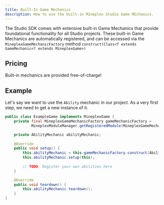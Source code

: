 ```yaml
---
title: Built-In Game Mechanics
description: How to use the built-in Mineplex Studio Game MEchanics.
---
```


The Studio SDK comes with extensive built-in Game Mechanics that provide foundational functionality for all Studio
projects. These built-in Game Mechanics are automatically registered, and can be accessed via
the `MineplexGameMechanicFactory` method `construct(Class<T extends GameMechanic<? extends MineplexGame>)`

## Pricing

Built-in mechanics are provided free-of-charge!

## Example

Let's say we want to use the `Ability` mechanic in our project. As a very first step, we need to get
a new instance of it.

```java
public class ExampleGame implements MineplexGame {
    private final MineplexGameMechanicFactory gameMechanicFactory =
            MineplexModuleManager.getRegisteredModule(MineplexGameMechanicFactory.class);

    private AbilityMechanic abilityMechanic;
    
    @Override
    public void setup() {
        this.abilityMechanic = this.gameMechanicFactory.construct(AbilityMechanic.class);
        this.abilityMechanic.setup(this);
        
        // TODO: Register your own abilities here
    }

    @Override
    public void teardown() {
        this.abilityMechanic.teardown();
    }
}
```